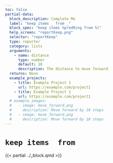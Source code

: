 ```yaml
---
toc: false
partial-data:
  block_description: Complete Me
  label: "keep items _ from _"
  block_spec: "keep items %predRing from %l"
  help_screen: "reportKeep.png"
  selector: "reportKeep"
  type: reporter
  category: lists
  arguments:
    - name: distance
      type: number
      default: 10
      description: The distance to move forward
  returns: None
  example_projects:
    - title: Example Project 1
      url: https://example.com/project1
    - title: Example Project 1
      url: https://example.com/project1
  # example_images:
  #   - image: move_forward.png
  #     description: Move forward by 10 steps
  #   - image: move_forward.png
  #     description: Move forward by 10 steps
---
```


# `keep items  from` { .unnumbered }

{{< partial ../_block.qmd >}}
